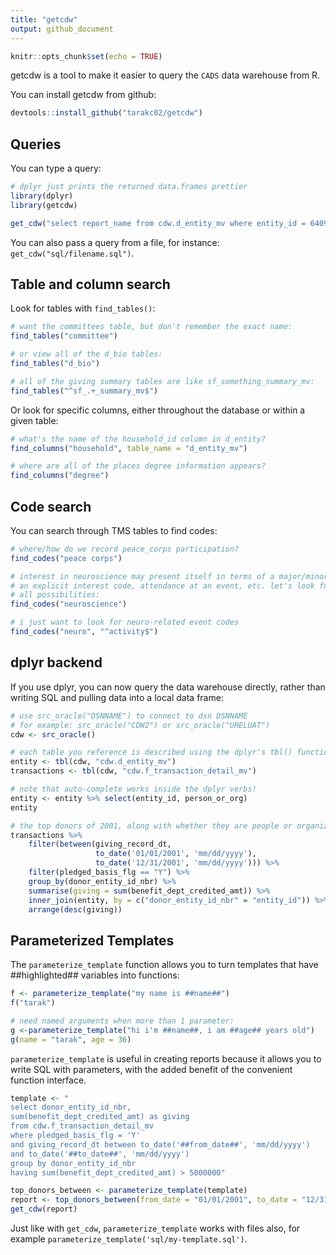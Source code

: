 ```yaml
---
title: "getcdw"
output: github_document
---
```


```r
knitr::opts_chunk$set(echo = TRUE)
```

getcdw is a tool to make it easier to query the `CADS` data warehouse from R.

You can install getcdw from github:

```r
devtools::install_github("tarakc02/getcdw")
```

## Queries

You can type a query:

```r
# dplyr just prints the returned data.frames prettier
library(dplyr)
library(getcdw)

get_cdw("select report_name from cdw.d_entity_mv where entity_id = 640993")
```

You can also pass a query from a file, for instance: `get_cdw("sql/filename.sql")`.

## Table and column search

Look for tables with `find_tables()`:

```r
# want the committees table, but don't remember the exact name:
find_tables("committee")

# or view all of the d_bio tables:
find_tables("d_bio")

# all of the giving summary tables are like sf_something_summary_mv:
find_tables("^sf_.+_summary_mv$")
```

Or look for specific columns, either throughout the database or within a given table:

```r
# what's the name of the household_id column in d_entity?
find_columns("household", table_name = "d_entity_mv")

# where are all of the places degree information appears?
find_columns("degree")
```

## Code search

You can search through TMS tables to find codes:

```r
# where/how do we record peace_corps participation?
find_codes("peace corps")

# interest in neuroscience may present itself in terms of a major/minor, 
# an explicit interest code, attendance at an event, etc. let's look for
# all possibilities:
find_codes("neuroscience")

# i just want to look for neuro-related event codes
find_codes("neuro", "^activity$")
```

## dplyr backend

If you use dplyr, you can now query the data warehouse directly, rather than writing SQL and pulling data into a local data frame:

```r
# use src_oracle("DSNNAME") to connect to dsn DSNNAME
# for example: src_oracle("CDW2") or src_oracle("URELUAT")
cdw <- src_oracle()

# each table you reference is described using the dplyr's tbl() function
entity <- tbl(cdw, "cdw.d_entity_mv")
transactions <- tbl(cdw, "cdw.f_transaction_detail_mv")

# note that auto-complete works inside the dplyr verbs!
entity <- entity %>% select(entity_id, person_or_org)
entity

# the top donors of 2001, along with whether they are people or organizations
transactions %>%
    filter(between(giving_record_dt,
                   to_date('01/01/2001', 'mm/dd/yyyy'),
                   to_date('12/31/2001', 'mm/dd/yyyy'))) %>%
    filter(pledged_basis_flg == "Y") %>%
    group_by(donor_entity_id_nbr) %>%
    summarise(giving = sum(benefit_dept_credited_amt)) %>%
    inner_join(entity, by = c("donor_entity_id_nbr" = "entity_id")) %>%
    arrange(desc(giving))
```

## Parameterized Templates

The `parameterize_template` function allows you to turn templates that have ##highlighted## variables into functions:

```r
f <- parameterize_template("my name is ##name##")
f("tarak")

# need named arguments when more than 1 parameter:
g <-parameterize_template("hi i'm ##name##, i am ##age## years old") 
g(name = "tarak", age = 36)
```

`parameterize_template` is useful in creating reports because it allows you to write SQL with parameters, with the added benefit of the convenient function interface. 

```r
template <- "
select donor_entity_id_nbr, 
sum(benefit_dept_credited_amt) as giving
from cdw.f_transaction_detail_mv
where pledged_basis_flg = 'Y'
and giving_record_dt between to_date('##from_date##', 'mm/dd/yyyy') 
and to_date('##to_date##', 'mm/dd/yyyy')
group by donor_entity_id_nbr
having sum(benefit_dept_credited_amt) > 5000000"

top_donors_between <- parameterize_template(template)
report <- top_donors_between(from_date = "01/01/2001", to_date = "12/31/2001")
get_cdw(report)
```

Just like with `get_cdw`, `parameterize_template` works with files also, for example `parameterize_template('sql/my-template.sql')`.
